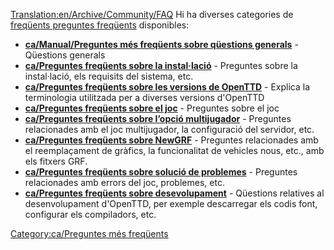 [[Translation:en/Archive/Community/FAQ]]
{{ca/Manual/Taula de contingut}}
Hi ha diverses categories de [https://www.wikipedia.org/wiki/ca:Preguntes freqüents preguntes freqüents] disponibles:

*'''[[ca/Manual/Preguntes més freqüents sobre qüestions generals]]''' - Qüestions generals
*'''[[ca/Preguntes freqüents sobre la instal·lació]]''' - Preguntes sobre la instal·lació, els requisits del sistema, etc.
*'''[[ca/Preguntes freqüents sobre les versions de OpenTTD]]''' - Explica la terminologia utilitzada per a diverses versions d'OpenTTD
*'''[[ca/Preguntes freqüents sobre el joc]]''' - Preguntes sobre el joc
*'''[[ca/Preguntes freqüents sobre l’opció multijugador]]''' - Preguntes relacionades amb el joc multijugador, la configuració del servidor, etc.
*'''[[ca/Preguntes freqüents sobre NewGRF]]''' - Preguntes relacionades amb el reemplaçament de gràfics, la funcionalitat de vehicles nous, etc., amb els fitxers GRF.
*'''[[ca/Preguntes freqüents sobre solució de problemes]]''' - Preguntes relacionades amb errors del joc, problemes, etc.
*'''[[ca/Preguntes freqüents sobre desevolupament]]''' - Qüestions relatives al desenvolupament d'OpenTTD, per exemple descarregar els codis font, configurar els compiladors, etc.

[[Category:ca/Preguntes més freqüents]]